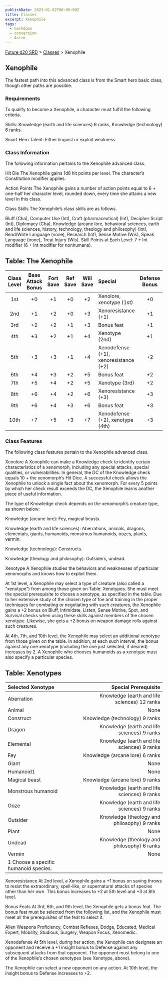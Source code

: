 ```yaml
---
publishDate: 2023-01-02T00:00:00Z
title: Classes
excerpt: Xenophile
tags:
  - markdown
  - conversion
  - Astro
---
```






[Future d20 SRD](/#futureD20) > [Classes](future-d20-srd-classes-index) > Xenophile




## Xenophile


The fastest path into this advanced class is from the Smart hero basic class, though other paths are possible.


### Requirements


To qualify to become a Xenophile, a character must fulfill the following criteria.


Skills: Knowledge (earth and life sciences) 6 ranks, Knowledge (technology) 6 ranks.


Smart Hero Talent: Either linguist or exploit weakness.


### Class Information


The following information pertains to the Xenophile advanced class.


Hit Die
The Xenophile gains 1d8 hit points per level. The character’s Constitution modifier applies.


Action Points
The Xenophile gains a number of action points equal to 6 + one-half her character level, rounded down, every time she attains a new level in this class.


Class Skills
The Xenophile’s class skills are as follows.


Bluff (Cha), Computer Use (Int), Craft (pharmaceutical) (Int), Decipher Script (Int), Diplomacy (Cha), Knowledge (arcane lore, behavioral sciences, earth and life sciences, history, technology, theology and philosophy) (Int), Read/Write Language (none), Research (Int), Sense Motive (Wis), Speak Language (none), Treat Injury (Wis).
Skill Points at Each Level: 7 + Int modifier (6 + Int modifier for nonhumans).


## Table: The Xenophile 

| Class Level | Base Attack Bonus | Fort Save | Ref Save | Will Save | Special                                | Defense Bonus | Reputation Bonus |
| :---------: | :---------------: | :-------: | :------: | :-------: | :------------------------------------- | :-----------: | :---------------: |
| 1st | +0 | +1 | +0 | +2 | Xenolore, xenotype (1st) | +0 | +0 |
| 2nd | +1 | +2 | +0 | +3 | Xenoresistance (+1) | +1 | +1 |
| 3rd | +2 | +2 | +1 | +3 | Bonus feat | +1 | +1 |
| 4th | +3 | +2 | +1 | +4 | Xenotype (2nd) | +1 | +1 |
| 5th | +3 | +3 | +1 | +4 | Xenodefense (+1), xenoresistance (+2) | +2 | +2 |
| 6th | +4 | +3 | +2 | +5 | Bonus feat | +2 | +2 |
| 7th | +5 | +4 | +2 | +5 | Xenotype (3rd) | +2 | +2 |
| 8th | +6 | +4 | +2 | +6 | Xenoresistance (+3) | +3 | +3 |
| 9th | +6 | +4 | +3 | +6 | Bonus feat | +3 | +3 |
| 10th | +7 | +5 | +3 | +7 | Xenodefense (+2), xenotype (4th) | +3 | +3 |



### Class Features


The following class features pertain to the Xenophile advanced class.


Xenolore
A Xenophile can make a Knowledge check to identify certain characteristics of a xenomorph, including any special attacks, special qualities, or vulnerabilities. In general, the DC of the Knowledge check equals 10 + the xenomorph’s Hit Dice. A successful check allows the Xenophile to unlock a single fact about the xenomorph. For every 5 points by which her check result exceeds the DC, the Xenophile learns another piece of useful information.


The type of Knowledge check depends on the xenomorph’s creature type, as shown below:


Knowledge (arcane lore): Fey, magical beasts.


Knowledge (earth and life sciences): Aberrations, animals, dragons, elementals, giants, humanoids, monstrous humanoids,
oozes, plants, vermin.


Knowledge (technology): Constructs.


Knowledge (theology and philosophy): Outsiders, undead.


Xenotype
A Xenophile studies the behaviors and weaknesses of particular xenomorphs and knows how to exploit them.


At 1st level, a Xenophile may select a type of creature (also called a “xenotype”) from among those given on Table: Xenotypes. She must meet the special prerequisite to choose a xenotype, as specified in the table. Due to her extensive study of the chosen type of foe and training in the proper techniques for combating or negotiating with such creatures, the Xenophile gains a +2 bonus on Bluff, Intimidate, Listen, Sense Motive, Spot, and Survival checks when using these skills against members of the chosen xenotype. Likewise, she gets a +2 bonus on weapon damage rolls against such creatures.


At 4th, 7th, and 10th level, the Xenophile may select an additional xenotype from those given on the table. In addition, at each such interval, the bonus against any one xenotype (including the one just selected, if desired) increases by 2. A Xenophile who chooses humanoids as a xenotype must also specify a particular species.


## Table: Xenotypes 
|Selected Xenotype |Special Prerequisite  |
| :------------------ | --: |
| Aberration | Knowledge (earth and life sciences) 12 ranks |
| Animal | None |
| Construct | Knowledge (technology) 9 ranks |
| Dragon | Knowledge (earth and life sciences) 9 ranks |
| Elemental | Knowledge (earth and life sciences) 9 ranks |
| Fey | Knowledge (arcane lore) 6 ranks |
| Giant | None |
| Humanoid1 | None |
| Magical beast | Knowledge (arcane lore) 9 ranks |
| Monstrous humanoid | Knowledge (earth and life sciences) 9 ranks |
| Ooze | Knowledge (earth and life sciences) 9 ranks |
| Outsider | Knowledge (theology and philosophy) 9 ranks |
| Plant | None |
| Undead | Knowledge (theology and philosophy) 6 ranks |
| Vermin | None |
| 1 Choose a specific humanoid species. |  |



Xenoresistance
At 2nd level, a Xenophile gains a +1 bonus on saving throws to resist the extraordinary, spell-like, or supernatural attacks of species other than her own. This bonus increases to +2 at 5th level and +3 at 8th level.


Bonus Feats
At 3rd, 6th, and 9th level, the Xenophile gets a bonus feat. The bonus feat must be selected from the following list, and the Xenophile must meet all the prerequisites of the feat to select it.


Alien Weapons Proficiency, Combat Reflexes, Dodge, Educated, Medical Expert, Mobility, Studious, Surgery, Weapon Focus,
Xenomedic.


Xenodefense
At 5th level, during her action, the Xenophile can designate an opponent and receive a +1 insight bonus to Defense against any subsequent attacks from that opponent. The opponent must belong to one of the Xenophile’s chosen xenotypes (see Xenotype, above).


The Xenophile can select a new opponent on any action. At 10th level, the insight bonus to Defense increases to +2.



